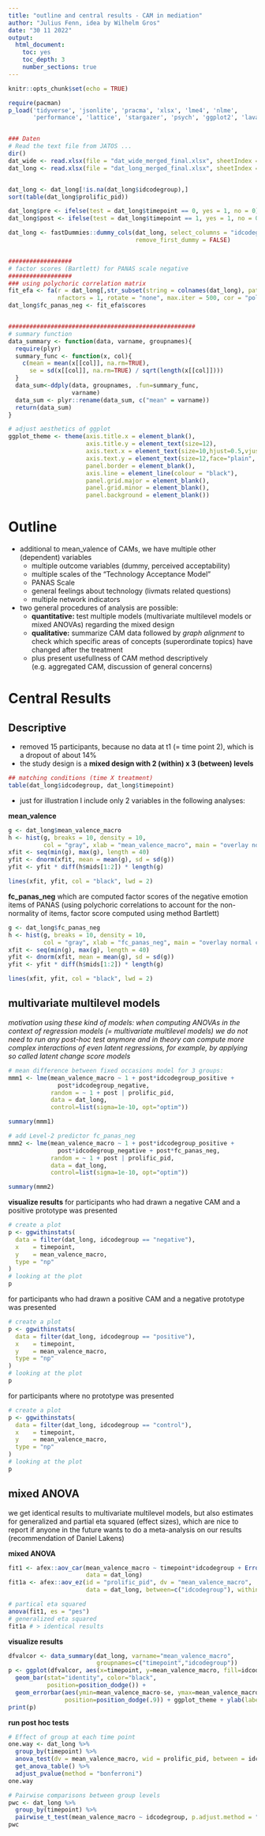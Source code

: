 ---
title: "outline and central results - CAM in mediation"
author: "Julius Fenn, idea by Wilhelm Gros"
date: "30 11 2022"
output: 
  html_document:
    toc: yes
    toc_depth: 3
    number_sections: true
---

```{r setup, include=FALSE}
knitr::opts_chunk$set(echo = TRUE)

require(pacman)
p_load('tidyverse', 'jsonlite', 'pracma', 'xlsx', 'lme4', 'nlme',
       'performance', 'lattice', 'stargazer', 'psych', 'ggplot2', 'lavaan', 'polycor', 'ggstatsplot', 'rstatix')


### Daten
# Read the text file from JATOS ...
dir()
dat_wide <- read.xlsx(file = "dat_wide_merged_final.xlsx", sheetIndex = 1)
dat_long <- read.xlsx(file = "dat_long_merged_final.xlsx", sheetIndex = 1)


dat_long <- dat_long[!is.na(dat_long$idcodegroup),]
sort(table(dat_long$prolific_pid))

dat_long$pre <- ifelse(test = dat_long$timepoint == 0, yes = 1, no = 0)
dat_long$post <- ifelse(test = dat_long$timepoint == 1, yes = 1, no = 0)

dat_long <- fastDummies::dummy_cols(dat_long, select_columns = "idcodegroup",
                                    remove_first_dummy = FALSE)


##################
# factor scores (Bartlett) for PANAS scale negative
##################
### using polychoric correlation matrix
fit_efa <- fa(r = dat_long[,str_subset(string = colnames(dat_long), pattern = "panas.*n$")],
              nfactors = 1, rotate = "none", max.iter = 500, cor = "poly", scores = "Bartlett")
dat_long$fc_panas_neg <- fit_efa$scores


#####################################################
# summary function
data_summary <- function(data, varname, groupnames){
  require(plyr)
  summary_func <- function(x, col){
    c(mean = mean(x[[col]], na.rm=TRUE),
      se = sd(x[[col]], na.rm=TRUE) / sqrt(length(x[[col]])))
  }
  data_sum<-ddply(data, groupnames, .fun=summary_func,
                  varname)
  data_sum <- plyr::rename(data_sum, c("mean" = varname))
  return(data_sum)
}

# adjust aesthetics of ggplot
ggplot_theme <- theme(axis.title.x = element_blank(),
                      axis.title.y = element_text(size=12),
                      axis.text.x = element_text(size=10,hjust=0.5,vjust=0.5,face="plain", colour = "black"),
                      axis.text.y = element_text(size=12,face="plain", colour = "black"),
                      panel.border = element_blank(),
                      axis.line = element_line(colour = "black"),
                      panel.grid.major = element_blank(),
                      panel.grid.minor = element_blank(),
                      panel.background = element_blank())
```




# Outline

* additional to mean_valence of CAMs, we have multiple other (dependent) variables
  * multiple outcome variables (dummy, perceived acceptability)
  * multiple scales of the "Technology Acceptance Model"
  * PANAS Scale
  * general feelings about technology (livmats related questions)
  * multiple network indicators


* two general procedures of analysis are possible: 
  * **quantitative:** test multiple models (multivariate multilevel models or mixed ANOVAs) regarding the mixed design
  * **qualitative:** summarize CAM data followed by *graph alignment* to check which specific areas of concepts (superordinate topics) have changed after the treatment
  * plus present usefullness of CAM method descriptively (e.g. aggregated CAM, discussion of general concerns)



# Central Results

## Descriptive

* removed 15 participants, because no data at t1 (= time point 2), which is a dropout of about 14%
* the study design is a **mixed design with 2 (within) x 3 (between) levels**

```{r }
## matching conditions (time X treatment)
table(dat_long$idcodegroup, dat_long$timepoint)
```

* just for illustration I include only 2 variables in the following analyses:

**mean_valence**
```{r }
g <- dat_long$mean_valence_macro
h <- hist(g, breaks = 10, density = 10,
          col = "gray", xlab = "mean_valence_macro", main = "overlay normal curve") 
xfit <- seq(min(g), max(g), length = 40) 
yfit <- dnorm(xfit, mean = mean(g), sd = sd(g)) 
yfit <- yfit * diff(h$mids[1:2]) * length(g) 

lines(xfit, yfit, col = "black", lwd = 2)
```


**fc_panas_neg**
which are computed factor scores of the negative emotion items of PANAS (using polychoric correlations to account for the non-normality of items, factor score computed using method Bartlett)


```{r }
g <- dat_long$fc_panas_neg
h <- hist(g, breaks = 10, density = 10,
          col = "gray", xlab = "fc_panas_neg", main = "overlay normal curve") 
xfit <- seq(min(g), max(g), length = 40) 
yfit <- dnorm(xfit, mean = mean(g), sd = sd(g)) 
yfit <- yfit * diff(h$mids[1:2]) * length(g) 

lines(xfit, yfit, col = "black", lwd = 2)
```



## multivariate multilevel models

*motivation using these kind of models: when computing ANOVAs in the context of regression models (= multivariate multilevel models) we do not need to run any post-hoc test anymore and in theory can compute more complex interactions of even latent regressions, for example, by applying so called latent change score models*


```{r}
# mean difference between fixed occasions model for 3 groups:
mmm1 <- lme(mean_valence_macro ~ 1 + post*idcodegroup_positive +
              post*idcodegroup_negative,
            random = ~ 1 + post | prolific_pid,
            data = dat_long,
            control=list(sigma=1e-10, opt="optim"))

summary(mmm1)
```


```{r}
# add Level-2 predictor fc_panas_neg
mmm2 <- lme(mean_valence_macro ~ 1 + post*idcodegroup_positive +
              post*idcodegroup_negative + post*fc_panas_neg,
            random = ~ 1 + post | prolific_pid,
            data = dat_long,
            control=list(sigma=1e-10, opt="optim"))

summary(mmm2)
```


**visualize results**
for participants who had drawn a negative CAM and a positive prototype was presented

```{r}
# create a plot
p <- ggwithinstats(
  data = filter(dat_long, idcodegroup == "negative"),
  x    = timepoint,
  y    = mean_valence_macro,
  type = "np"
)
# looking at the plot
p
```

for participants who had drawn a positive CAM and a negative prototype was presented
```{r}
# create a plot
p <- ggwithinstats(
  data = filter(dat_long, idcodegroup == "positive"),
  x    = timepoint,
  y    = mean_valence_macro,
  type = "np"
)
# looking at the plot
p
```

for participants where no prototype was presented
```{r}
# create a plot
p <- ggwithinstats(
  data = filter(dat_long, idcodegroup == "control"),
  x    = timepoint,
  y    = mean_valence_macro,
  type = "np"
)
# looking at the plot
p
```


## mixed ANOVA

we get identical results to multivariate multilevel models, but also estimates for generalized and partial eta squared (effect sizes), which are nice to report if anyone in the future wants to do a meta-analysis on our results (recommendation of Daniel Lakens)


**mixed ANOVA**
```{r}
fit1 <- afex::aov_car(mean_valence_macro ~ timepoint*idcodegroup + Error(prolific_pid / timepoint),
                      data = dat_long)
fit1a <- afex::aov_ez(id = "prolific_pid", dv = "mean_valence_macro",
                      data = dat_long, between=c("idcodegroup"), within=c("timepoint"))

# partical eta squared
anova(fit1, es = "pes")
# generalized eta squared
fit1a # > identical results
```


**visualize results**
```{r}
dfvalcor <- data_summary(dat_long, varname="mean_valence_macro",
                         groupnames=c("timepoint","idcodegroup"))
p <- ggplot(dfvalcor, aes(x=timepoint, y=mean_valence_macro, fill=idcodegroup)) +
  geom_bar(stat="identity", color="black",
           position=position_dodge()) +
  geom_errorbar(aes(ymin=mean_valence_macro-se, ymax=mean_valence_macro+se), width=.2,
                position=position_dodge(.9)) + ggplot_theme + ylab(label = "average valence CAMs")
print(p)
```


**run post hoc tests**
```{r}
# Effect of group at each time point
one.way <- dat_long %>%
  group_by(timepoint) %>%
  anova_test(dv = mean_valence_macro, wid = prolific_pid, between = idcodegroup) %>%
  get_anova_table() %>%
  adjust_pvalue(method = "bonferroni")
one.way

# Pairwise comparisons between group levels
pwc <- dat_long %>%
  group_by(timepoint) %>%
  pairwise_t_test(mean_valence_macro ~ idcodegroup, p.adjust.method = "bonferroni")
pwc
```







